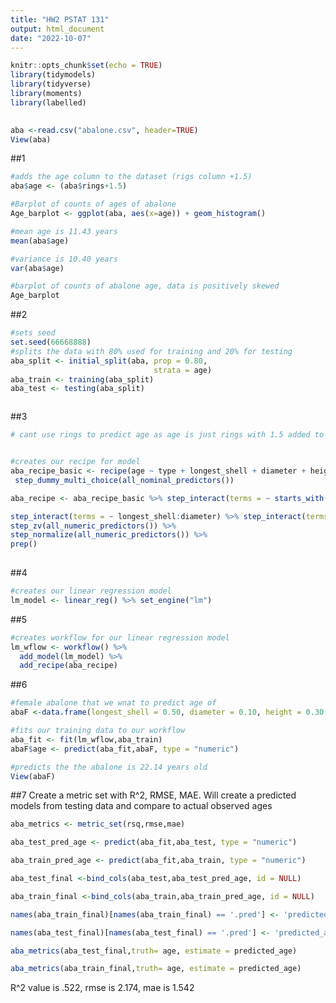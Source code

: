 ```yaml
---
title: "HW2 PSTAT 131"
output: html_document
date: "2022-10-07"
---
```


```r
knitr::opts_chunk$set(echo = TRUE)
library(tidymodels)
library(tidyverse)
library(moments)
library(labelled)
 
```

```r
aba <-read.csv("abalone.csv", header=TRUE)
View(aba)


```

##1

```r
#adds the age column to the dataset (rigs column +1.5)
aba$age <- (aba$rings+1.5)

#Barplot of counts of ages of abalone 
Age_barplot <- ggplot(aba, aes(x=age)) + geom_histogram()

#mean age is 11.43 years
mean(aba$age)

#variance is 10.40 years
var(aba$age)

#barplot of counts of abalone age, data is positively skewed
Age_barplot

```

##2 
```r
#sets seed
set.seed(66668888)
#splits the data with 80% used for training and 20% for testing
aba_split <- initial_split(aba, prop = 0.80,
                                strata = age)
aba_train <- training(aba_split)
aba_test <- testing(aba_split)



```

##3

```r
# cant use rings to predict age as age is just rings with 1.5 added to it


#creates our recipe for model
aba_recipe_basic <- recipe(age ~ type + longest_shell + diameter + height+whole_weight + shucked_weight+ viscera_weight + shell_weight,  data= aba_train) %>%
 step_dummy_multi_choice(all_nominal_predictors()) 

aba_recipe <- aba_recipe_basic %>% step_interact(terms = ~ starts_with("type"):shucked_weight)%>%

step_interact(terms = ~ longest_shell:diameter) %>% step_interact(terms=  ~ shucked_weight:shell_weight) %>%
step_zv(all_numeric_predictors()) %>%
step_normalize(all_numeric_predictors()) %>%
prep()
      

```

##4
```r
#creates our linear regression model
lm_model <- linear_reg() %>% set_engine("lm")

```

##5
```r
#creates workflow for our linear regression model 
lm_wflow <- workflow() %>% 
  add_model(lm_model) %>% 
  add_recipe(aba_recipe)

```

##6
``` r
#female abalone that we wnat to predict age of
abaF <-data.frame(longest_shell = 0.50, diameter = 0.10, height = 0.30, whole_weight = 4, shucked_weight = 1, viscera_weight = 2, shell_weight = 1, type="F")

#fits our training data to our workflow
aba_fit <- fit(lm_wflow,aba_train)
abaF$age <- predict(aba_fit,abaF, type = "numeric")

#predicts the the abalone is 22.14 years old
View(abaF)
```
##7 Create a metric set with R^2, RMSE, MAE. Will create a predicted models from testing data and compare to actual observed ages

``` r

aba_metrics <- metric_set(rsq,rmse,mae)

aba_test_pred_age <- predict(aba_fit,aba_test, type = "numeric")

aba_train_pred_age <- predict(aba_fit,aba_train, type = "numeric")

aba_test_final <-bind_cols(aba_test,aba_test_pred_age, id = NULL)

aba_train_final <-bind_cols(aba_train,aba_train_pred_age, id = NULL)

names(aba_train_final)[names(aba_train_final) == '.pred'] <- 'predicted_age'

names(aba_test_final)[names(aba_test_final) == '.pred'] <- 'predicted_age'

aba_metrics(aba_test_final,truth= age, estimate = predicted_age)

aba_metrics(aba_train_final,truth= age, estimate = predicted_age)
```
R^2 value is .522, rmse is 2.174, mae is 1.542

